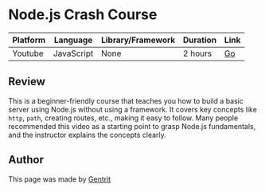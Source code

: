 
<GoBack path="/docs/backend/lg-en" />

# Node.js Crash Course

| Platform | Language   | Library/Framework | Duration | Link                                              |
| -------- | ---------- | ----------------- | -------- | ------------------------------------------------- |
| Youtube  | JavaScript | None              | 2 hours  | [Go](https://www.youtube.com/watch?v=32M1al-Y6Ag) |

## Review

This is a beginner-friendly course that teaches you how to build a basic server using Node.js without using a framework. It covers key concepts like `http`, `path`, creating routes, etc., making it easy to follow. Many people recommended this video as a starting point to grasp Node.js fundamentals, and the instructor explains the concepts clearly.

<Callout
  type="note"
  message="If you are interested in the course, click the link in the table to go to the course page and learn more."
/>

## Author

This page was made by [Gentrit](https://github.com/Gentrit29)
